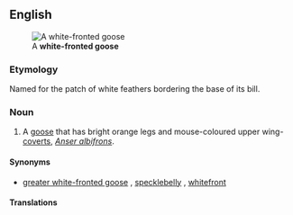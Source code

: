 ==English==
[[Image:White-fronted.goose.750pix.jpg|thumb|A '''white-fronted goose''']]

===Etymology===
Named for the patch of white feathers bordering the base of its bill.

===Noun===
{{en-noun|head=[[white]]-[[fronted]] [[goose]]|white-fronted geese}}

# A [[goose]] that has bright orange legs and mouse-coloured upper wing-[[covert]]s, ''[[Anser albifrons]]''.

====Synonyms====
* [[greater white-fronted goose]] {{qualifier|North America}}, [[specklebelly]] {{qualifier|Northern and Central North America, colloquial}}, [[whitefront]]

====Translations====
{{trans-see|bird|greater white-fronted goose}}